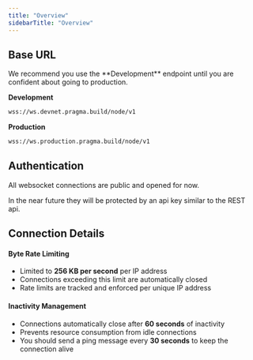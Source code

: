 ```yaml
---
title: "Overview"
sidebarTitle: "Overview"
---
```


## Base URL

<Tip>
  We recommend you use the **Development** endpoint until you are confident about going to production.
</Tip>

**Development**

```bash
wss://ws.devnet.pragma.build/node/v1
```

**Production**

```bash
wss://ws.production.pragma.build/node/v1
```

## Authentication

All websocket connections are public and opened for now.

<Warning>
  In the near future they will be protected by an api key similar to the REST api.
</Warning>

## Connection Details

#### Byte Rate Limiting

- Limited to **256 KB per second** per IP address
- Connections exceeding this limit are automatically closed
- Rate limits are tracked and enforced per unique IP address

#### Inactivity Management

- Connections automatically close after **60 seconds** of inactivity
- Prevents resource consumption from idle connections
- You should send a ping message every **30 seconds** to keep the connection alive